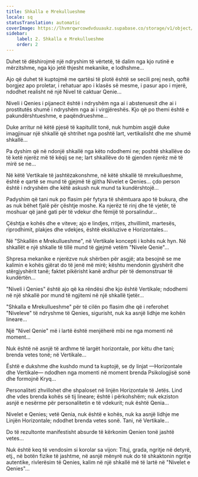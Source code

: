 ```yaml
---
title: Shkalla e Mrekullueshme
locale: sq
statusTranslation: automatic
coverImage: https://lhvmrqwrcowdvduuaukz.supabase.co/storage/v1/object/public/strapi-uploads/small_cover-tratado-de-psicologia-revolucionaria.webp-5e15e1cec4e0ebebcde5d7fc7565d8fd.webp
sidebar:
    label: 2. Shkalla e Mrekullueshme
    order: 2
---
```

Duhet të dëshirojmë një ndryshim të vërtetë, të dalim nga kjo rutinë e mërzitshme, nga kjo jetë thjesht mekanike, e lodhshme...

Ajo që duhet të kuptojmë me qartësi të plotë është se secili prej nesh, qoftë borgjez apo proletar, i rehatuar apo i klasës së mesme, i pasur apo i mjerë, ndodhet realisht në një Nivel të caktuar Qenie...

Niveli i Qenies i pijanecit është i ndryshëm nga ai i abstenuesit dhe ai i prostitutës shumë i ndryshëm nga ai i virgjëreshës. Kjo që po themi është e pakundërshtueshme, e paqëndrueshme...

Duke arritur në këtë pjesë të kapitullit tonë, nuk humbim asgjë duke imagjinuar një shkallë që shtrihet nga poshtë lart, vertikalisht dhe me shumë shkallë...

Pa dyshim që në ndonjë shkallë nga këto ndodhemi ne; poshtë shkallëve do të ketë njerëz më të këqij se ne; lart shkallëve do të gjenden njerëz më të mirë se ne...

Në këtë Vertikale të jashtëzakonshme, në këtë shkallë të mrekullueshme, është e qartë se mund të gjejmë të gjitha Nivelet e Qenies... çdo person është i ndryshëm dhe këtë askush nuk mund ta kundërshtojë...

Padyshim që tani nuk po flasim për fytyra të shëmtuara apo të bukura, dhe as nuk bëhet fjalë për çështje moshe. Ka njerëz të rinj dhe të vjetër, të moshuar që janë gati për të vdekur dhe fëmijë të porsalindur...

Çështja e kohës dhe e viteve; ajo e lindjes, rritjes, zhvillimit, martesës, riprodhimit, plakjes dhe vdekjes, është ekskluzive e Horizontales...

Në "Shkallën e Mrekullueshme", në Vertikale koncepti i kohës nuk hyn. Në shkallët e një shkalle të tillë mund të gjejmë vetëm "Nivele Qenie"...

Shpresa mekanike e njerëzve nuk shërben për asgjë; ata besojnë se me kalimin e kohës gjërat do të jenë më mirë; kështu mendonin gjyshërit dhe stërgjyshërit tanë; faktet pikërisht kanë ardhur për të demonstruar të kundërtën...

"Niveli i Qenies" është ajo që ka rëndësi dhe kjo është Vertikale; ndodhemi në një shkallë por mund të ngjitemi në një shkallë tjetër...

"Shkalla e Mrekullueshme" për të cilën po flasim dhe që i referohet "Niveleve" të ndryshme të Qenies, sigurisht, nuk ka asnjë lidhje me kohën lineare...

Një "Nivel Qenie" më i lartë është menjëherë mbi ne nga momenti në moment...

Nuk është në asnjë të ardhme të largët horizontale, por këtu dhe tani; brenda vetes tonë; në Vertikale...

Është e dukshme dhe kushdo mund ta kuptojë, se dy linjat —Horizontale dhe Vertikale— ndodhen nga momenti në moment brenda Psikologjisë sonë dhe formojnë Kryq...

Personaliteti zhvillohet dhe shpaloset në linjën Horizontale të Jetës. Lind dhe vdes brenda kohës së tij lineare; është i përkohshëm; nuk ekziston asnjë e nesërme për personalitetin e të vdekurit; nuk është Qenia...

Nivelet e Qenies; vetë Qenia, nuk është e kohës, nuk ka asnjë lidhje me Linjën Horizontale; ndodhet brenda vetes sonë. Tani, në Vertikale...

Do të rezultonte manifestisht absurde të kërkonim Qenien tonë jashtë vetes...

Nuk është keq të vendosim si korolar sa vijon: Tituj, grada, ngritje në detyrë, etj., në botën fizike të jashtme, në asnjë mënyrë nuk do të shkaktonin ngritje autentike, rivlerësim të Qenies, kalim në një shkallë më të lartë në "Nivelet e Qenies"...

